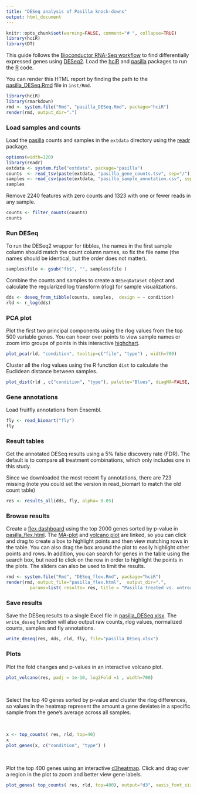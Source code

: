 ```yaml
---
title: "DESeq analysis of Pasilla knock-downs"
output: html_document
---
```


```r
knitr::opts_chunk$set(warning=FALSE, comment="# ", collapse=TRUE)
library(hciR)
library(DT)
```

This guide follows the [Bioconductor RNA-Seq workflow] to find differentially expressed
genes using [DESeq2].  Load the [hciR] and [pasilla] packages to run the [R] code.

You can render this HTML report by finding the path to the [pasilla_DESeq.Rmd] file in `inst/Rmd`.

```r
library(hciR)
library(rmarkdown)
rmd <- system.file("Rmd", "pasilla_DESeq.Rmd", package="hciR")
render(rmd, output_dir=".")
```


### Load samples and counts

Load the [pasilla] counts and samples in the `extdata` directory using the [readr] package.


```r
options(width=120)
library(readr)
extdata <- system.file("extdata", package="pasilla")
counts  <- read_tsv(paste(extdata, "pasilla_gene_counts.tsv", sep="/"))
samples <- read_csv(paste(extdata, "pasilla_sample_annotation.csv", sep="/"))
samples
```


Remove 2240 features with zero counts and 1323 with one or fewer reads in any sample.

```r
counts <- filter_counts(counts)
counts
```


### Run DESeq

To run the DESeq2 wrapper for tibbles, the names in the first sample column
 should match the count column names, so fix the file name
 (the names should be identical, but the order does not matter).

```r
samples$file <- gsub("fb$", "", samples$file )
```


Combine the counts and samples to create a `DESeqDataSet` object and calculate
the regularized log transform (rlog) for sample visualizations.

```r
dds <- deseq_from_tibble(counts, samples,  design = ~ condition)
rld <- r_log(dds)
```

### PCA plot

Plot the first two principal components using the rlog values from the top 500 variable genes.
You can hover over points to view sample names or zoom into groups of points in this interactive [highchart].

```r
plot_pca(rld, "condition", tooltip=c("file", "type") , width=700)
```

Cluster all the rlog values using the R function `dist` to calculate the Euclidean distance between samples.

```r
plot_dist(rld , c("condition", "type"), palette="Blues", diagNA=FALSE, reverse_pal=TRUE)
```

### Gene annotations

Load fruitfly annotations from Ensembl.

```r
fly <- read_biomart("fly")
fly
```

### Result tables

Get the annotated DESeq results using a 5% false discovery rate (FDR).  The default is to compare
all treatment combinations, which only includes one in this study.

Since we downloaded the most recent fly annotations, there are 723 missing (note you could set the version
in read_biomart to match the old count table)


```r
res <- results_all(dds, fly, alpha= 0.05)
```


### Browse results

Create a [flex dashboard] using the top 2000 genes sorted by p-value in
[pasilla_flex.html].   The [MA-plot] and [volcano plot] are linked, so you can
click and drag to create a box to highlight points and then view matching rows
in the table. You can also drag the box around the plot to easily highlight
other points and rows. In addition, you can search for genes in the table using
the search box, but need to click on the row in order to highlight the points in
the plots.  The sliders can also be used to limit the results.

```r
rmd <- system.file("Rmd", "DESeq_flex.Rmd", package="hciR")
render(rmd, output_file="pasilla_flex.html",  output_dir=".",
         params=list( results= res, title = "Pasilla treated vs. untreated", top= 2000 ))
```

### Save results

Save the DESeq results to a single Excel file in [pasilla_DESeq.xlsx].  The `write_deseq` function will also
output raw counts, rlog values, normalized counts, samples and fly annotations.

```r
write_deseq(res, dds, rld, fly, file="pasilla_DESeq.xlsx")
```



### Plots

Plot the fold changes and p-values in an interactive volcano plot.

```r
plot_volcano(res, padj = 1e-10, log2Fold =1 , width=700)
```

<br>

Select the top 40 genes sorted by p-value and cluster the rlog differences,
so values in the heatmap represent the amount a gene deviates in a specific sample
from the gene’s average across all samples.

<br>

```r
x <- top_counts( res, rld, top=40)
x
plot_genes(x, c("condition", "type") )
```
<br>


Plot the top 400 genes using an interactive [d3heatmap].  Click and drag over a
region in the plot to zoom and better view gene labels.

```r
plot_genes( top_counts( res, rld, top=400), output="d3", xaxis_font_size=12, show_grid=FALSE)
```

<br>
<br>


[readr]: http://readr.tidyverse.org/
[highchart]: http://jkunst.com/highcharter/index.html
[pasilla]: http://bioconductor.org/packages/release/data/experiment/html/pasilla.html
[R for Data Science]: http://r4ds.had.co.nz/
[R]: https://www.r-project.org
[Bioconductor RNA-Seq workflow]: http://www.bioconductor.org/help/workflows/rnaseqGene
[DESeq2]: http://www.bioconductor.org/packages/release/bioc/html/DESeq2.html
[hciR]: https://github.com/HuntsmanCancerInstitute/hciR
[pheatmap]: https://cran.r-project.org/web/packages/pheatmap/index.html
[d3heatmap]: http://www.htmlwidgets.org/showcase_d3heatmap.html

[flex dashboard]: http://rmarkdown.rstudio.com/flexdashboard/
[MA-plot]: https://en.wikipedia.org/wiki/MA_plot
[volcano plot]: https://en.wikipedia.org/wiki/Volcano_plot_(statistics)
[pasilla_flex.html]: https://huntsmancancerinstitute.github.io/hciR/pasilla_flex.html
[pasilla_DESeq.xlsx]: https://huntsmancancerinstitute.github.io/hciR/pasilla_DESeq.xlsx
[pasilla_DESeq.Rmd]: https://github.com/HuntsmanCancerInstitute/hciR/blob/master/inst/Rmd/pasilla_DESeq.Rmd

